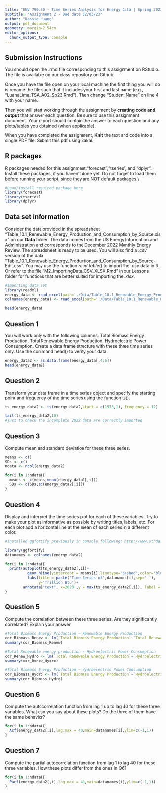 ```yaml
---
title: "ENV 790.30 - Time Series Analysis for Energy Data | Spring 2023"
subtitle: "Assignment 2 - Due date 02/03/23"
author: "Kassie Huang"
output: pdf_document
geometry: margin=2.54cm
editor_options: 
  chunk_output_type: console
---
```


## Submission Instructions

You should open the .rmd file corresponding to this assignment on RStudio. The file is available on our class repository on Github.   

Once you have the file open on your local machine the first thing you will do is rename the file such that it includes your first and last name (e.g., "LuanaLima_TSA_A02_Sp23.Rmd"). Then change "Student Name" on line 4 with your name. 

Then you will start working through the assignment by  **creating code and output** that answer each question. Be sure to use this assignment document. Your report should contain the answer to each question and any plots/tables you obtained (when applicable).

When you have completed the assignment, **Knit** the text and code into a single PDF file. Submit this pdf using Sakai. 

## R packages

R packages needed for this assignment:"forecast","tseries", and "dplyr". Install these packages, if you haven't done yet. Do not forget to load them before running your script, since they are NOT default packages.\\

```r
#Load/install required package here
library(forecast)
library(tseries)
library(dplyr)
```


## Data set information  

Consider the data provided in the spreadsheet "Table_10.1_Renewable_Energy_Production_and_Consumption_by_Source.xlsx" on our **Data** folder. The data comes from the US Energy Information and Administration and corresponds to the December 2022 Monthly Energy Review. The spreadsheet is ready to be used. You will also find a $.csv$ version of the data "Table_10.1_Renewable_Energy_Production_and_Consumption_by_Source-Edit.csv". You may use the function $read.table()$ to import the $.csv$ data in R. Or refer to the file "M2_ImportingData_CSV_XLSX.Rmd" in our Lessons folder for functions that are better suited for importing the $.xlsx$.

```r
#Importing data set
library(readxl)
energy_data <- read_excel(path='./Data/Table_10.1_Renewable_Energy_Production_and_Consumption_by_Source.xlsx',sheet=1,skip=12,col_names=FALSE)
colnames(energy_data) <- read_excel(path='./Data/Table_10.1_Renewable_Energy_Production_and_Consumption_by_Source.xlsx',sheet=1, skip=10, n_max=1, col_names=FALSE)

head(energy_data)

```


## Question 1
You will work only with the following columns: Total Biomass Energy Production, Total Renewable Energy Production, Hydroelectric Power Consumption. Create a data frame structure with these three time series only. Use the command head() to verify your data.

```r
energy_data2 <- as.data.frame(energy_data[,4:6])
head(energy_data2)
```


## Question 2
Transform your data frame in a time series object and specify the starting point and frequency of the time series using the function ts().

```r
ts_energy_data2 <- ts(energy_data2,start = c(1973,1), frequency = 12)

tail(ts_energy_data2,10)
#just to check the incomplete 2022 data are correctly imported 
```


## Question 3
Compute mean and standard deviation for these three series.

```r
means <- c()
SDs <- c()
ndata <- ncol(energy_data2)

for(i in 1:ndata){
  means <- c(means,mean(energy_data2[,i]))
  SDs <- c(SDs,sd(energy_data2[,i]))
}

```


## Question 4
Display and interpret the time series plot for each of these variables. Try to make your plot as informative as possible by writing titles, labels, etc. For each plot add a horizontal line at the mean of each series in a different color.

```r
#installed ggfortify previously in console following: http://www.sthda.com/english/wiki/ggfortify-extension-to-ggplot2-to-handle-some-popular-packages-r-software-and-data-visualization#installation

library(ggfortify)
datanames <- colnames(energy_data2)

for(i in 1:ndata){
  print(autoplot(ts_energy_data2[,i])+
          geom_hline(yintercept = means[i],linetype="dashed",color='blue')+
          labs(title = paste('Time Series of',datanames[i],sep=' '),
               y='Trillion Btu')+
        annotate("text", x=2020 ,y = max(ts_energy_data2[,i]), label = paste("SD =",round(SDs[i],2),sep=' ')))
} 

```


## Question 5
Compute the correlation between these three series. Are they significantly correlated? Explain your answer.

```r
#Total Biomass Energy Production ~ Renewable Energy Production
cor_Biomass_Renew <- lm(`Total Biomass Energy Production`~`Total Renewable Energy Production`,data=energy_data2)
summary(cor_Biomass_Renew)

#Total Renewable energy production ~ Hydroelectric Power Consumption
cor_Renew_Hydro <- lm(`Total Renewable Energy Production`~`Hydroelectric Power Consumption`,data=energy_data2)
summary(cor_Renew_Hydro)

#Total Biomass Energy Production ~ Hydroelectric Power Consumption
cor_Biomass_Hydro <- lm(`Total Biomass Energy Production`~`Hydroelectric Power Consumption`,data=energy_data2)
summary(cor_Biomass_Hydro)
```


## Question 6
Compute the autocorrelation function from lag 1 up to lag 40 for these three variables. What can you say about these plots? Do the three of them have the same behavior?

```r
for(i in 1:ndata){
  Acf(energy_data2[,i],lag.max = 40,main=datanames[i],ylim=c(-1,1))
}
```


## Question 7
Compute the partial autocorrelation function from lag 1 to lag 40 for these three variables. How these plots differ from the ones in Q6?

```r
for(i in 1:ndata){
  Pacf(energy_data2[,i],lag.max = 40,main=datanames[i],ylim=c(-1,1))
}
```


